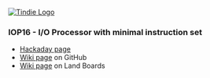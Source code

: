 <a href="https://www.tindie.com/stores/land_boards/"><img src="http://land-boards.com/blwiki/images/5/51/Tindie-mediums.png" alt="Tindie Logo"></img></a> 

=== IOP16 - I/O Processor with minimal instruction set ===

* [https://hackaday.io/project/180452-small-cpu-in-vhdl Hackaday page]
* [https://github.com/douggilliland/IOP16/wiki Wiki page] on GitHub
* [http://land-boards.com/blwiki/index.php?title=IOP16_16-bit_I/O_CPU_Design Wiki page] on Land Boards
